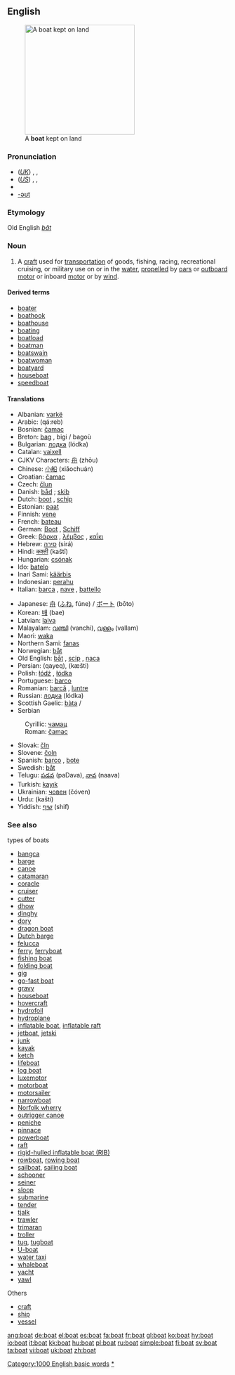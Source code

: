 {{wikipedia}}

==English==
{{rank|due|Henry|society|797|boat|heaven|v.|difficult}}
[[Image:ORŁ 0033 ubt.JPEG|thumb|250px|A '''boat''' kept on land]]

===Pronunciation===
*(''[[Received Pronunciation|UK]]'') {{AHD|bōt}}, {{IPA|/bəʊt/}}, {{SAMPA|/b@Ut/}}
*(''[[General American|US]]'') {{AHD|bōt}}, {{IPA|/boʊt/}}, {{SAMPA|/boUt/}}
*{{audio|en-us-boat.ogg|Audio (US)}}
*[[Rhymes:English:-əʊt|-əʊt]]

===Etymology===
Old English ''[[bāt]]''

===Noun===
{{en-noun}}

# A [[craft]] used for [[transportation]] of goods, fishing, racing, recreational cruising, or military use on or in the [[water]], [[propelled]] by [[oar]]s or [[outboard motor]] or inboard [[motor]] or by [[wind]].

====Derived terms====
*[[boater]]
*[[boathook]]
*[[boathouse]]
*[[boating]]<!--noun and adjective-->
*[[boatload]]
*[[boatman]]
*[[boatswain]]
*[[boatwoman]]
*[[boatyard]]
*[[houseboat]]
*[[speedboat]]

====Translations====
{{top}}
*Albanian: [[varkë]] {{f}}
*Arabic: {{ARchar|[[قارب]]}} (qá:reb)
*Bosnian: [[čamac#Bosnian|čamac]] {{m}}
*Breton: [[bag#Breton|bag]] {{f}}, bigi / bagoù {{p}}
*Bulgarian: [[лодка]] (lódka) {{f}}
*Catalan: [[vaixell]] {{n}}
*CJKV Characters: [[舟]] (zhōu)
*Chinese: [[小船]] (xiǎochuán)
*Croatian: [[čamac#Croatian|čamac]] {{m}}
*Czech: [[člun]] {{m}}
*Danish: [[båd]] {{c}}; [[skib]] {{n}}
*Dutch: [[boot#Dutch|boot]] {{m}}, [[schip]] {{n}}
*Estonian: [[paat]]
*Finnish: [[vene]]
*French: [[bateau]] {{m}}<!--this does not take a circumflex-->
*German: [[Boot#German|Boot]] {{n}}, [[Schiff]] {{n}}
*Greek: [[βάρκα]] {{f}}, [[λέμβος]] {{f}}, [[καΐκι]] {{n}}
*Hebrew: [[סירה]] (sirá) {{f}}
*Hindi: [[कश्ती]] (kaštī)
*Hungarian: [[csónak]]
*Ido: [[batelo]]
*Inari Sami: [[käärbis]]
*Indonesian: [[perahu]]
*Italian: [[barca]] {{f}}, [[nave]] {{f}}, [[battello]] {{m}}
{{mid}}
*Japanese: [[舟]] ([[ふね]], fúne) / [[ボート]] (bōto)
*Korean: [[배]] (bae)
*Latvian: [[laiva]] {{f}}
*Malayalam: [[വഞ്ചി]] (vanchi), [[വള്ളം]] (vallam)
*Maori: [[waka]]
*Northern Sami: [[fanas]]
*Norwegian: [[båt]]
*Old English: [[bat#Old English|bāt]] {{m}}, [[scip]] {{n}}, [[naca]] {{m}}
*Persian: {{FAchar|[[قایق]]}} (qayeq), {{FAchar|[[کشتی]]}} (kæšti)
*Polish: [[łódź]] {{m}}, [[łódka]] {{f}}
*Portuguese: [[barco#Portuguese|barco]] {{m}}
*Romanian: [[barcă]] {{f}}, [[luntre]] {{f}}
*Russian: [[лодка]] (lódka) {{f}}
*Scottish Gaelic: [[bàta]] {{m}}/{{f}}
*Serbian
:Cyrillic: [[чамац#Serbian|чамац]] {{m}}
:Roman: [[čamac#Serbian|čamac]] {{m}}
*Slovak: [[čln]]
*Slovene: [[čoln]] {{m}}
*Spanish: [[barco#Spanish|barco]] {{m}}, [[bote]] {{m}}
*Swedish: [[båt]] {{c}}
*Telugu: [[పడవ]] (paDava), [[నావ]] (naava)
*Turkish: [[kayık]]
*Ukrainian: [[човен]] (čóven) {{m}}
*Urdu: {{URchar|[[کشتی]]}} (kašti)
*Yiddish: [[שיף]] (shif)
{{bottom}}

===See also===
;types of boats
*[[bangca]]
*[[barge]]
*[[canoe]]
*[[catamaran]]
*[[coracle]]
*[[cruiser]]
*[[cutter]]
*[[dhow]]
*[[dinghy]]
*[[dory]]
*[[dragon boat]]
*[[Dutch barge]]
*[[felucca]]
*[[ferry]], [[ferryboat]]
*[[fishing boat]]
*[[folding boat]]
*[[gig]]
*[[go-fast boat]]
*[[gravy]]
*[[houseboat]]
*[[hovercraft]]
*[[hydrofoil]]
*[[hydroplane]]
*[[inflatable boat]], [[inflatable raft]]
*[[jetboat]], [[jetski]]
*[[junk]]
*[[kayak]]
*[[ketch]]
*[[lifeboat]]
*[[log boat]]
*[[luxemotor]]
*[[motorboat]]
*[[motorsailer]]
*[[narrowboat]]
*[[Norfolk wherry]]
*[[outrigger canoe]]
*[[peniche]]
*[[pinnace]]
*[[powerboat]]
*[[raft]]
*[[rigid-hulled inflatable boat (RIB)]]
*[[rowboat]], [[rowing boat]]
*[[sailboat]], [[sailing boat]]
*[[schooner]]
*[[seiner]]
*[[sloop]]
*[[submarine]]
*[[tender]]
*[[tjalk]]
*[[trawler]]
*[[trimaran]]
*[[troller]]
*[[tug]], [[tugboat]]
*[[U-boat]]
*[[water taxi]]
*[[whaleboat]]
*[[yacht]]
*[[yawl]]

;Others
*[[craft]]
*[[ship]]
*[[vessel]]

[[Category:1000 English basic words]]
[[Category:Boats|*]]

[[ang:boat]]
[[de:boat]]
[[el:boat]]
[[es:boat]]
[[fa:boat]]
[[fr:boat]]
[[gl:boat]]
[[ko:boat]]
[[hy:boat]]
[[io:boat]]
[[it:boat]]
[[kk:boat]]
[[hu:boat]]
[[pl:boat]]
[[ru:boat]]
[[simple:boat]]
[[fi:boat]]
[[sv:boat]]
[[ta:boat]]
[[vi:boat]]
[[uk:boat]]
[[zh:boat]]